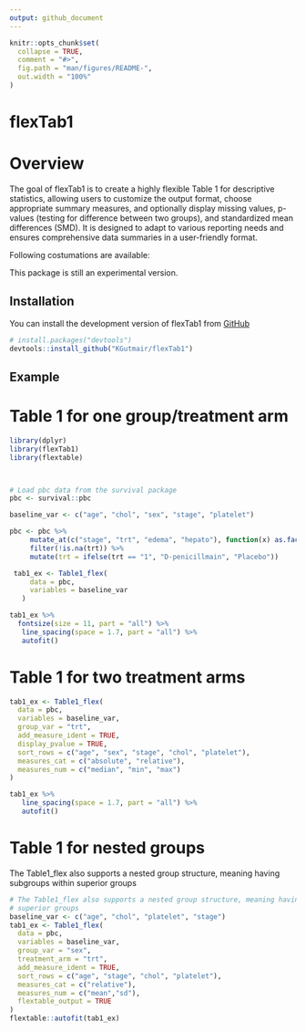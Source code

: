 ```yaml
---
output: github_document
---
```


<!-- README.md is generated from README.Rmd. Please edit that file -->

```r
knitr::opts_chunk$set(
  collapse = TRUE,
  comment = "#>",
  fig.path = "man/figures/README-",
  out.width = "100%"
)
```

# flexTab1

<!-- badges: start -->
<!-- badges: end -->

# Overview

The goal of flexTab1 is to create a highly flexible Table 1 for descriptive statistics, allowing users to customize the output format, choose appropriate summary measures, and optionally display missing values, p-values (testing for difference between two groups), and standardized mean differences (SMD). It is designed to adapt to various reporting needs and ensures comprehensive data summaries in a user-friendly format.

Following costumations are available:

This package is still an experimental version. 

## Installation

You can install the development version of flexTab1 from [GitHub](https://github.com/KGutmair/flexTab1)

``` r
# install.packages("devtools")
devtools::install_github("KGutmair/flexTab1")
```

## Example

# Table 1 for one group/treatment arm

```r
library(dplyr)
library(flexTab1)
library(flextable)



# Load pbc data from the survival package
pbc <- survival::pbc

baseline_var <- c("age", "chol", "sex", "stage", "platelet")

pbc <- pbc %>%
     mutate_at(c("stage", "trt", "edema", "hepato"), function(x) as.factor(x)) %>%
     filter(!is.na(trt)) %>%
     mutate(trt = ifelse(trt == "1", "D-penicillmain", "Placebo"))

 tab1_ex <- Table1_flex(
     data = pbc,
     variables = baseline_var 
   )

tab1_ex %>%
  fontsize(size = 11, part = "all") %>%
   line_spacing(space = 1.7, part = "all") %>%
   autofit() 

```



# Table 1 for two treatment arms 

```r
tab1_ex <- Table1_flex(
  data = pbc,
  variables = baseline_var,
  group_var = "trt",
  add_measure_ident = TRUE,
  display_pvalue = TRUE, 
  sort_rows = c("age", "sex", "stage", "chol", "platelet"),
  measures_cat = c("absolute", "relative"),
  measures_num = c("median", "min", "max")
)

tab1_ex %>%
   line_spacing(space = 1.7, part = "all") %>%
   autofit() 
```


# Table 1 for nested groups

The Table1_flex also supports a nested group structure, meaning having subgroups within
superior groups

```r
# The Table1_flex also supports a nested group structure, meaning having subgroups within
# superior groups
baseline_var <- c("age", "chol", "platelet", "stage")
tab1_ex <- Table1_flex(
  data = pbc,
  variables = baseline_var,
  group_var = "sex",
  treatment_arm = "trt",
  add_measure_ident = TRUE,
  sort_rows = c("age", "stage", "chol", "platelet"),
  measures_cat = c("relative"),
  measures_num = c("mean","sd"),
  flextable_output = TRUE
)
flextable::autofit(tab1_ex)


```

